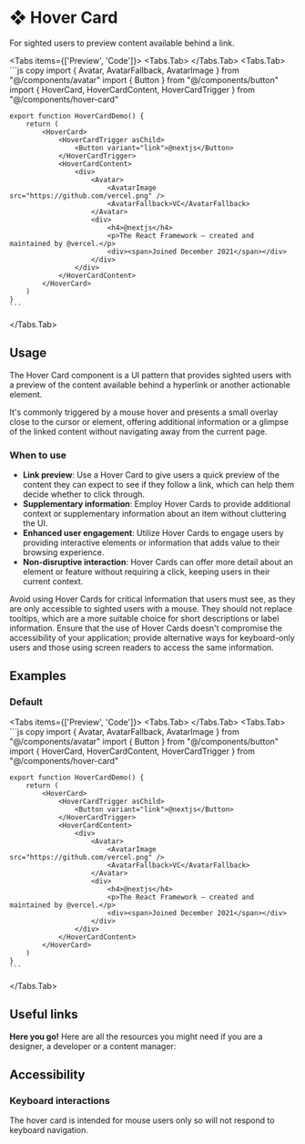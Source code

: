 
# ❖ Hover Card

For sighted users to preview content available behind a link.

<Tabs items={['Preview', 'Code']}>
  <Tabs.Tab>
    <HoverCardPreview />
  </Tabs.Tab>
  <Tabs.Tab>
    ```js copy 
    import { Avatar, AvatarFallback, AvatarImage } from "@/components/avatar"
    import { Button } from "@/components/button"
    import { HoverCard, HoverCardContent, HoverCardTrigger } from "@/components/hover-card"
    
    export function HoverCardDemo() {
        return (
            <HoverCard>
                <HoverCardTrigger asChild>
                    <Button variant="link">@nextjs</Button>
                </HoverCardTrigger>
                <HoverCardContent>
                    <div>
                        <Avatar>
                            <AvatarImage src="https://github.com/vercel.png" />
                            <AvatarFallback>VC</AvatarFallback>
                        </Avatar>
                        <div>
                            <h4>@nextjs</h4>
                            <p>The React Framework – created and maintained by @vercel.</p>
                            <div><span>Joined December 2021</span></div>
                        </div>
                    </div>
                </HoverCardContent>
            </HoverCard>
        )
    }
    ```
  </Tabs.Tab>
</Tabs>

## Usage

The Hover Card component is a UI pattern that provides sighted users with a preview of the content available behind a hyperlink or another actionable element. 

It's commonly triggered by a mouse hover and presents a small overlay close to the cursor or element, offering additional information or a glimpse of the linked content without navigating away from the current page.

### When to use
- **Link preview**: Use a Hover Card to give users a quick preview of the content they can expect to see if they follow a link, which can help them decide whether to click through.
- **Supplementary information**: Employ Hover Cards to provide additional context or supplementary information about an item without cluttering the UI.
- **Enhanced user engagement**: Utilize Hover Cards to engage users by providing interactive elements or information that adds value to their browsing experience.
- **Non-disruptive interaction**: Hover Cards can offer more detail about an element or feature without requiring a click, keeping users in their current context.

Avoid using Hover Cards for critical information that users must see, as they are only accessible to sighted users with a mouse. They should not replace tooltips, which are a more suitable choice for short descriptions or label information. Ensure that the use of Hover Cards doesn't compromise the accessibility of your application; provide alternative ways for keyboard-only users and those using screen readers to access the same information.

## Examples

### Default

<Tabs items={['Preview', 'Code']}>
  <Tabs.Tab>
    <HoverCardPreview />
  </Tabs.Tab>
  <Tabs.Tab>
    ```js copy 
    import { Avatar, AvatarFallback, AvatarImage } from "@/components/avatar"
    import { Button } from "@/components/button"
    import { HoverCard, HoverCardContent, HoverCardTrigger } from "@/components/hover-card"
    
    export function HoverCardDemo() {
        return (
            <HoverCard>
                <HoverCardTrigger asChild>
                    <Button variant="link">@nextjs</Button>
                </HoverCardTrigger>
                <HoverCardContent>
                    <div>
                        <Avatar>
                            <AvatarImage src="https://github.com/vercel.png" />
                            <AvatarFallback>VC</AvatarFallback>
                        </Avatar>
                        <div>
                            <h4>@nextjs</h4>
                            <p>The React Framework – created and maintained by @vercel.</p>
                            <div><span>Joined December 2021</span></div>
                        </div>
                    </div>
                </HoverCardContent>
            </HoverCard>
        )
    }
    ```
  </Tabs.Tab>
</Tabs>

## Useful links

**Here you go!** Here are all the resources you might need if you are a designer, a developer or a content manager:

<Cards className='mt-8'>
  <Card
    title="🤖 Storybook"
    href="https://main--653e613f4feb85c1b6467ba7.chromatic.com/?path=/docs/components-hovercard--documentation"
  />
  <Card
    title="🪄 Figma"
    href="https://www.figma.com/file/acdO58jx9zgGfkKu6htrx2/%F0%9F%94%B5-Fusillo-Design-System?type=design&node-id=540%3A8866&mode=design&t=BNqih1pZMuav038B-1"
  />
</Cards>  

## Accessibility

### Keyboard interactions

The hover card is intended for mouse users only so will not respond to keyboard navigation.